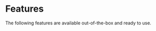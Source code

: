 
# Features

The following features are available out-of-the-box and ready to use.

<Cards>
    <Card title="Next.js 14" href="/docs/features/nextjs" />
    <Card title="Prisma ORM" href="/docs/features/database/prisma" />
    <Card
        title="Supabase & PostgreSQL"
        href="/docs/features/database/supabase"
    />
    <Card title="Authentication" href="/docs/features/authentication" />
    <Card title="UI & Themes" href="/docs/features/ui-themes" />
    <Card title="i18n" href="/docs/features/i18n" />
    <Card title="Cookies" href="/docs/features/cookies" />
    <Card title="Emails" href="/docs/features/emails" />
    <Card title="Error Handling" href="/docs/features/errors" />
    <Card title="Google Analytics" href="/docs/features/google-analytics" />
    <Card
        title="MDX Documentation"
        href="/docs/features/mdx-documentation"
    />
</Cards>

